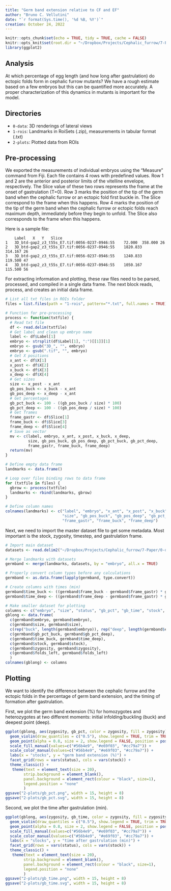 ```yaml
---
title: "Germ band extension relative to CF and EF"
author: "Bruno C. Vellutini"
date: "`r format(Sys.time(), '%d %B, %Y')`"
creation: October 24, 2022
---
```


```r
knitr::opts_chunk$set(echo = TRUE, tidy = TRUE, cache = FALSE)
knitr::opts_knit$set(root.dir = "~/Dropbox/Projects/Cephalic_furrow/7-Paper/1-analyses/germband-extension")
library(ggplot2)
```

## Analysis

At which percentage of egg length (and how long after gastrulation) do ectopic
folds form in cephalic furrow mutants? We have a rough estimate based on a few
embryos but this can be quantified more accurately. A proper characterization of
this dynamics in mutants is important for the model.

## Directories

- `0-data`: 3D renderings of lateral views
- `1-rois`: Landmarks in RoiSets (.zip), measurements in tabular format (.txt)
- `2-plots`: Plotted data from ROIs

## Pre-processing

We exported the measurements of individual embryos using the "Measure" command
from Fiji. Each file contains 4 rows with predefined values. Row 1 and 2 are the
anterior and posterior limits of the vitelline envelope, respectively. The Slice
value of these two rows represents the frame at the onset of gastrulation (T=0).
Row 3 marks the position of the tip of the germ band when the cephalic furrow or
an ectopic fold first buckle in. The Slice correspond to the frame when this
happens. Row 4 marks the position of the tip of the germ band when the cephalic
furrow or ectopic folds reach maximum depth, immediately before they begin to
unfold. The Slice also corresponds to the frame when this happens.

Here is a sample file:

```
 	Label	X	Y	Slice
1	3D_btd-gap2_z3_t55s_E7.tif:0056-0237-0946:55	72.000	358.000	26
2	3D_btd-gap2_z3_t55s_E7.tif:0056-0237-0946:55	1820.833	314.167	26
3	3D_btd-gap2_z3_t55s_E7.tif:0056-0237-0946:55	1240.833	119.500	47
4	3D_btd-gap2_z3_t55s_E7.tif:0056-0237-0946:55	1050.167	115.500	56
```

For extracting information and plotting, these raw files need to be parsed,
processed, and compiled in a single data frame. The next block reads, process,
and creates an initial data frame.

```r
# List all txt files in ROIs folder
files = list.files(path = "1-rois", pattern="*.txt", full.names = TRUE)

# Function for pre-processing
process <- function(txtfile) {
  # Read txt file
  df <- read.delim(txtfile)
  # Get label and clean up embryo name
  label <- df$Label[1]
  embryo <- strsplit(df$Label[1], ":")[[1]][1]
  embryo <- gsub("3D_", "", embryo)
  embryo <- gsub(".tif", "", embryo)
  # Get X positions
  x_ant <- df$X[1]
  x_post <- df$X[2]
  x_buck <- df$X[3]
  x_deep <- df$X[4]
  # Get sizes
  size <- x_post - x_ant
  gb_pos_buck <- x_buck - x_ant
  gb_pos_deep <- x_deep - x_ant
  # Get percentages
  gb_pct_buck <- 100 - ((gb_pos_buck / size) * 100)
  gb_pct_deep <- 100 - ((gb_pos_deep / size) * 100)
  # Get frames
  frame_gastr <- df$Slice[1]
  frame_buck <- df$Slice[3]
  frame_deep <- df$Slice[4]
  # Save as vector
  mv <- c(label, embryo, x_ant, x_post, x_buck, x_deep,
          size, gb_pos_buck, gb_pos_deep, gb_pct_buck, gb_pct_deep,
          frame_gastr, frame_buck, frame_deep)
  return(mv)
}

# Define empty data frame
landmarks <- data.frame()

# Loop over files binding rows to data frame
for (txtfile in files) {
  gbrow <- process(txtfile)
  landmarks <- rbind(landmarks, gbrow)
}

# Define column names
colnames(landmarks) <- c("label", "embryo", "x_ant", "x_post", "x_buck", "x_deep",
                         "size", "gb_pos_buck", "gb_pos_deep", "gb_pct_buck", "gb_pct_deep",
                         "frame_gastr", "frame_buck", "frame_deep")
```

Next, we need to import the master dataset file to get some metadata. Most
important is the stock, zygosity, timestep, and gastrulation frame.

```r
# Import main dataset
datasets <- read.delim2("~/Dropbox/Projects/Cephalic_furrow/7-Paper/0-data/datasets.csv")

# Merge landmarks with datasets
germband <- merge(landmarks, datasets, by = "embryo", all.x = TRUE)

# Properly convert column types before any calculations
germband <- as.data.frame(lapply(germband, type.convert))

# Create columns with times (min)
germband$time_buck <- ((germband$frame_buck - germband$frame_gastr) * germband$timestep) / 60
germband$time_deep <- ((germband$frame_deep - germband$frame_gastr) * germband$timestep) / 60

# Make smaller dataset for plotting
columns <- c("embryo", "size", "status", "gb_pct", "gb_time", "stock", "zygosity", "folds_left")
gblong <- data.frame(
  c(germband$embryo, germband$embryo),
  c(germband$size, germband$size),
  c(rep("buck", length(germband$embryo)), rep("deep", length(germband$embryo))),
  c(germband$gb_pct_buck, germband$gb_pct_deep),
  c(germband$time_buck, germband$time_deep),
  c(germband$stock, germband$stock),
  c(germband$zygosity, germband$zygosity),
  c(germband$folds_left, germband$folds_left)
  )
colnames(gblong) <- columns
```

## Plotting

We want to identify the difference between the cephalic furrow and the ectopic
folds in the percentage of germ band extension, and the timing of formation
after gastrulation.

First, we plot the germ band extension (%) for homozygotes and heterozygotes at
two different moments: initial infolding/buckling (buck) and deepest point
(deep).

```r
ggplot(gblong, aes(zygosity, gb_pct, color = zygosity, fill = zygosity)) +
  geom_violin(draw_quantiles = c("0.5"), show.legend = TRUE, trim = TRUE, alpha = 0.3, scale = "area", adjust = 1) +
  geom_point(alpha = 0.8, size = 2, show.legend = FALSE, position = position_jitterdodge(dodge.width = 1, jitter.width = 0.10)) +
  scale_fill_manual(values=c("#56b4e9", "#e69f03", "#cc79a7")) +
  scale_color_manual(values=c("#56b4e9", "#e69f03", "#cc79a7")) +
  labs(x = "stocks", y = "germ band extension (%)") +
  facet_grid(rows = vars(status), cols = vars(stock)) +
  theme_classic() +
   theme(text = element_text(size = 20),
        strip.background = element_blank(),
        panel.background = element_rect(colour = "black", size=1),
        legend.position = "none"
        )
ggsave("2-plots/gb_pct.png", width = 15, height = 8)
ggsave("2-plots/gb_pct.svg", width = 15, height = 8)
```

Second, we plot the time after gastrulation (min).

```r
ggplot(gblong, aes(zygosity, gb_time, color = zygosity, fill = zygosity)) +
  geom_violin(draw_quantiles = c("0.5"), show.legend = TRUE, trim = TRUE, alpha = 0.3, scale = "area", adjust = 1) +
  geom_point(alpha = 0.8, size = 2, show.legend = FALSE, position = position_jitterdodge(dodge.width = 1, jitter.width = 0.10)) +
  scale_fill_manual(values=c("#56b4e9", "#e69f03", "#cc79a7")) +
  scale_color_manual(values=c("#56b4e9", "#e69f03", "#cc79a7")) +
  labs(x = "stocks", y = "time after gastrulation (min)") +
  facet_grid(rows = vars(status), cols = vars(stock)) +
  theme_classic() +
   theme(text = element_text(size = 20),
        strip.background = element_blank(),
        panel.background = element_rect(colour = "black", size=1),
        legend.position = "none"
        )
ggsave("2-plots/gb_time.png", width = 15, height = 8)
ggsave("2-plots/gb_time.svg", width = 15, height = 8)
```


